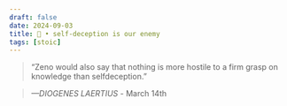 ```yaml
---
draft: false 
date: 2024-09-03
title: 🗿 • self-deception is our enemy
tags: [stoic]
---
```


>  “Zeno would also say that nothing is more hostile to a firm grasp on knowledge than selfdeception.”

> *—DIOGENES LAERTIUS* - March 14th